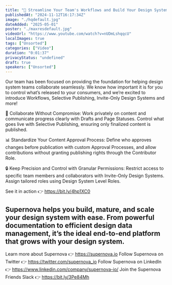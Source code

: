 ```yaml
---
title: "🚀 Streamline Your Team's Workflows and Build Your Design System Confidently With Secure Visibility"
publishedAt: "2024-11-12T16:17:34Z"
image: "./hqdefault.jpg"
dateAdded: "2025-05-01"
poster: "./maxresdefault.jpg"
videoUrl: "https://www.youtube.com/watch?v=nUDmLshqqcU"
localImages: true
tags: ["Unsorted"]
categories: ["Video"]
duration: "0:01:37"
privacyStatus: "undefined"
draft: true
speakers: ["Unsorted"]
---
```

Our team has been focused on providing the foundation for helping design system teams collaborate seamlessly. We know how important it is for you to control what’s released to your consumers, and we’re excited to introduce Workflows, Selective Publishing, Invite-Only Design Systems and more!

🤝 Collaborate Without Compromise:
Work privately on content and communicate progress clearly with Drafts and Page Statuses. Control what goes live with Selective Publishing, ensuring only finalized content is published.

📊 Standardize Your Content Approval Process:
Define who approves changes before publication with custom Approval Processes, and allow contributions without granting publishing rights through the Contributor Role.

🔒 Keep Precision and Control with Granular Permissions:
Restrict access to specific team members and collaborators with Invite-Only Design Systems. Assign tailored roles using Design System Level Roles.

 See it in action 👉 https://bit.ly/4hp1XC0

Supernova helps you build, mature, and scale your design system with ease. From powerful documentation to efficient design data management, it’s the ideal end-to-end platform that grows with your design system.
----------
Learn more about Supernova 👉 https://supernova.io
Follow Supernova on Twitter 👉  https://twitter.com/supernova_io
Follow Supernova on LinkedIn 👉 https://www.linkedin.com/company/supernova-io/
Join the Supernova Friends Slack 👉 https://bit.ly/3Pe84Mh

